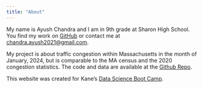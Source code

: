 ```yaml
---
title: "About"
---
```


My name is Ayush Chandra and I am in 9th grade at Sharon High School. You find my work on  [GitHub](https://github.com/SmartSilver5294) or contact me at [chandra.ayush2021@gmail.com](chandra.ayush2021@gmail.com).

My project is about traffic congestion within Massachusetts in the month of January, 2024, but is comparable to the MA census and the 2020 congestion statistics. The code and data are available at the [Github Repo](https://github.com/SmartSilver5294/Traffic-Congestion-In-MA.git).

This website was created for Kane's [Data Science Boot Camp](https://bootcamp.davidkane.info/).

